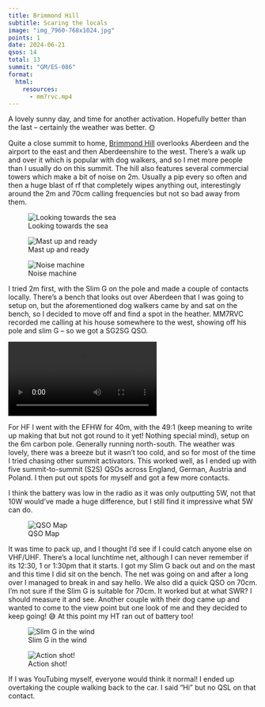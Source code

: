 ```yaml
---
title: Brimmond Hill
subtitle: Scaring the locals
image: "img_7960-768x1024.jpg"
points: 1
date: 2024-06-21
qsos: 14
total: 13
summit: "GM/ES-086"
format:
  html:
    resources:
      - mm7rvc.mp4
---
```


A lovely sunny day, and time for another activation. Hopefully better than the last – certainly the weather was better. 🌞

Quite a close summit to home, [Brimmond Hill](https://sotl.as/summits/GM/ES-086) overlooks Aberdeen and the airport to the east and then Aberdeenshire to the west. There’s a walk up and over it which is popular with dog walkers, and so I met more people than I usually do on this summit. The hill also features several commercial towers which make a bit of noise on 2m. Usually a pip every so often and then a huge blast of rf that completely wipes anything out, interestingly around the 2m and 70cm calling frequencies but not so bad away from them.

![Looking towards the sea](img_7959-1024x768.jpg)



![Mast up and ready](img_7958-1024x768.jpg)



![Noise machine](img_7962-768x1024.jpg)


I tried 2m first, with the Slim G on the pole and made a couple of contacts locally. There’s a bench that looks out over Aberdeen that I was going to setup on, but the aforementioned dog walkers came by and sat on the bench, so I decided to move off and find a spot in the heather. MM7RVC recorded me calling at his house somewhere to the west, showing off his pole and slim G – so we got a SG2SG QSO.

![](mm7rvc.mp4)

For HF I went with the EFHW for 40m, with the 49:1 (keep meaning to write up making that but not got round to it yet! Nothing special mind), setup on the 6m carbon pole. Generally running north-south. The weather was lovely, there was a breeze but it wasn’t too cold, and so for most of the time I tried chasing other summit activators. This worked well, as I ended up with five summit-to-summit (S2S) QSOs across England, German, Austria and Poland. I then put out spots for myself and got a few more contacts.

I think the battery was low in the radio as it was only outputting 5W, not that 10W would’ve made a huge difference, but I still find it impressive what 5W can do.

![QSO Map](image-1024x809.png)



It was time to pack up, and I thought I’d see if I could catch anyone else on VHF/UHF. There’s a local lunchtime net, although I can never remember if its 12:30, 1 or 1:30pm that it starts. I got my Slim G back out and on the mast and this time I did sit on the bench. The net was going on and after a long over I managed to break in and say hello. We also did a quick QSO on 70cm. I’m not sure if the Slim G is suitable for 70cm. It worked but at what SWR? I should measure it and see. Another couple with their dog came up and wanted to come to the view point but one look of me and they decided to keep going! 😅 At this point my HT ran out of battery too!

![Slim G in the wind](img_7956-768x1024.jpg)

![Action shot!](img_7960-768x1024.jpg)

If I was YouTubing myself, everyone would think it normal! I ended up overtaking the couple walking back to the car. I said “Hi” but no QSL on that contact.
